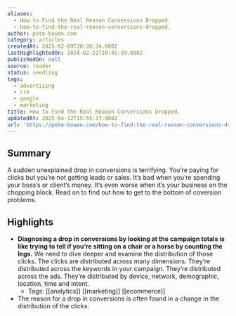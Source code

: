 ```yaml
---
aliases:
  - How to Find the Real Reason Conversions Dropped.
  - how-to-find-the-real-reason-conversions-dropped.
author: pete-bowen.com
category: articles
createdAt: 2025-02-09T20:38:34.000Z
lastHighlightedOn: 2024-02-21T10:45:39.898Z
publishedOn: null
source: reader
status: seedling
tags:
  - advertising
  - cro
  - google
  - marketing
title: How to Find the Real Reason Conversions Dropped.
updatedAt: 2025-04-12T15:55:17.000Z
url: 'https://pete-bowen.com/how-to-find-the-real-reason-conversions-dropped'
---
```

## Summary

A sudden unexplained drop in conversions is terrifying. You’re paying for clicks but you’re not getting leads or sales. It’s bad when you’re spending your boss’s or client’s money. It’s even worse when it’s your business on the chopping block. Read on to find out how to get to the bottom of coversion problems.

## Highlights

- **Diagnosing a drop in conversions by looking at the campaign totals is like trying to tell if you’re sitting on a chair or a horse by counting the legs.**
  We need to dive deeper and examine the distribution of those clicks.
  The clicks are distributed across many dimensions. They’re distributed across the keywords in your campaign. They’re distributed across the ads. They’re distributed by device, network, demographic, location, time and intent.
    - Tags: [[analytics]] [[marketing]] [[ecommerce]]
- The reason for a drop in conversions is often found in a change in the distribution of the clicks.
